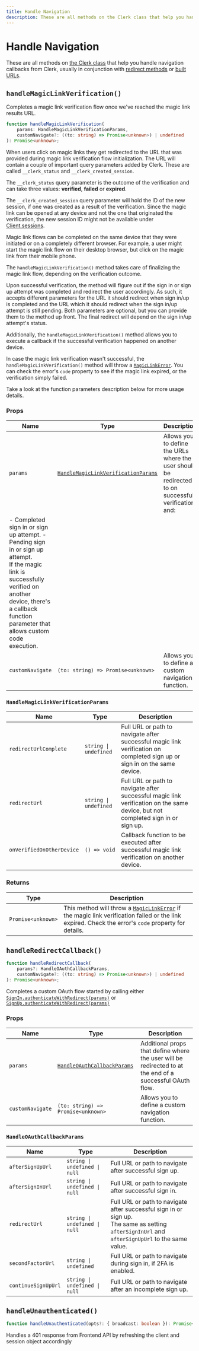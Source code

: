 ```yaml
---
title: Handle Navigation
description: These are all methods on the Clerk class that help you handle navigation callbacks from Clerk, usually in conjunction with redirect methods or built urls.
---
```


# Handle Navigation

These are all methods on [the Clerk class](/docs/references/javascript/clerk/clerk) that help you handle navigation callbacks from Clerk, usually in conjunction with [redirect methods](/docs/references/javascript/clerk/redirect-methods) or [built URLs](/docs/references/javascript/clerk/build-urls).

## `handleMagicLinkVerification()`

Completes a magic link verification flow once we've reached the magic link results URL.

```typescript
function handleMagicLinkVerification(
    params: HandleMagicLinkVerificationParams,
    customNavigate?: ((to: string) => Promise<unknown>) | undefined
): Promise<unknown>;
```

When users click on magic links they get redirected to the URL that was provided during magic link verification flow initialization. The URL will contain a couple of important query parameters added by Clerk. These are called `__clerk_status` and `__clerk_created_session`.

The `__clerk_status` query parameter is the outcome of the verification and can take three values: **verified**, **failed** or **expired**.

The `__clerk_created_session` query parameter will hold the ID of the new session, if one was created as a result of the verification. Since the magic link can be opened at any device and not the one that originated the verification, the new session ID might not be available under [Client.sessions](/docs/references/javascript/client#properties).

Magic link flows can be completed on the same device that they were initiated or on a completely different browser. For example, a user might start the magic link flow on their desktop browser, but click on the magic link from their mobile phone.

The `handleMagicLinkVerification()` method takes care of finalizing the magic link flow, depending on the verification outcome.

Upon successful verification, the method will figure out if the sign in or sign up attempt was completed and redirect the user accordingly. As such, it accepts different parameters for the URL it should redirect when sign in/up is completed and the URL which it should redirect when the sign in/up attempt is still pending. Both parameters are optional, but you can provide them to the method up front. The final redirect will depend on the sign in/up attempt's status.

Additionally, the `handleMagicLinkVerification()` method allows you to execute a callback if the successful verification happened on another device.

In case the magic link verification wasn't successful, the `handleMagicLinkVerification()` method will throw a [`MagicLinkError`](/docs/custom-flows/magic-links). You can check the error's `code` property to see if the magic link expired, or the verification simply failed.

Take a look at the function parameters description below for more usage details.

### Props

| Name | Type | Description |
| --- | --- | --- |
| `params` | [`HandleMagicLinkVerificationParams`](#handlemagiclinkverificationparams) | Allows you to define the URLs where the user should be redirected to on successful verification and:
- Completed sign in or sign up attempt. - Pending sign in or sign up attempt.<br />If the magic link is successfully verified on another device, there's a callback function parameter that allows custom code execution. |
| `customNavigate` | `(to: string) => Promise<unknown>` | Allows you to define a custom navigation function. |

### `HandleMagicLinkVerificationParams`

| Name | Type | Description |
| --- | --- | --- |
| `redirectUrlComplete` | `string \| undefined` | Full URL or path to navigate after successful magic link verification on completed sign up or sign in on the same device. |
| `redirectUrl` | `string \| undefined` | Full URL or path to navigate after successful magic link verification on the same device, but not completed sign in or sign up. |
| `onVerifiedOnOtherDevice` | `() => void` | Callback function to be executed after successful magic link verification on another device. |

### Returns

| Type | Description |
| --- | --- |
| `Promise<unknown>` | This method will throw a [`MagicLinkError`](/docs/custom-flows/magic-links) if the magic link verification failed or the link expired. Check the error's `code` property for details. |

## `handleRedirectCallback()`

```typescript
function handleRedirectCallback(
    params?: HandleOAuthCallbackParams,
    customNavigate?: ((to: string) => Promise<unknown>) | undefined
): Promise<unknown>;
```

Completes a custom OAuth flow started by calling either [`SignIn.authenticateWithRedirect(params)`](/docs/references/javascript/clerk/sign-in) or [`SignUp.authenticateWithRedirect(params)`](/docs/references/javascript/clerk/sign-up)

### Props

| Name | Type | Description |
| --- | --- | --- |
| `params` | [`HandleOAuthCallbackParams`](#handle-o-auth-callback-params) | Additional props that define where the user will be redirected to at the end of a successful OAuth flow. |
| `customNavigate` | `(to: string) => Promise<unknown>` | Allows you to define a custom navigation function. |

### `HandleOAuthCallbackParams`

| Name | Type | Description |
| --- | --- | --- |
| `afterSignUpUrl` | `string \| undefined \| null` | Full URL or path to navigate after successful sign up. |
| `afterSignInUrl` | `string \| undefined \| null` | Full URL or path to navigate after successful sign in. |
| `redirectUrl` | `string \| undefined \| null` | Full URL or path to navigate after successful sign in or sign up. <br />The same as setting `afterSignInUrl` and `afterSignUpUrl` to the same value. |
| `secondFactorUrl` | `string \| undefined` | Full URL or path to navigate during sign in, if 2FA is enabled. |
| `continueSignUpUrl` | `string \| undefined \| null` | Full URL or path to navigate after an incomplete sign up. |

## `handleUnauthenticated()`

```typescript
function handleUnauthenticated(opts?: { broadcast: boolean }): Promise<unknown>;
```

Handles a 401 response from Frontend API by refreshing the client and session object accordingly
